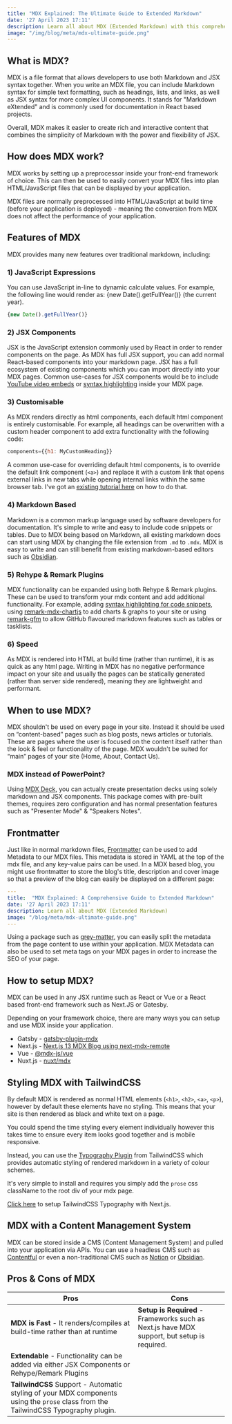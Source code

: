 ```yaml
---
title: "MDX Explained: The Ultimate Guide to Extended Markdown"
date: '27 April 2023 17:11'
description: Learn all about MDX (Extended Markdown) with this comprehensive guide. Discover its features, when and how to use it, setting it up, styling it with TailwindCSS, and using it with a CMS. Explore the pros and cons to enhance your understanding of MDX.
image: "/img/blog/meta/mdx-ultimate-guide.png"
---
```


## What is MDX?

MDX is a file format that allows developers to use both Markdown and JSX syntax together. When you write an MDX file, you can include Markdown syntax for simple text formatting, such as headings, lists, and links, as well as JSX syntax for more complex UI components. It stands for "Markdown eXtended" and is commonly used for documentation in React based projects.

Overall, MDX makes it easier to create rich and interactive content that combines the simplicity of Markdown with the power and flexibility of JSX.

## How does MDX work?

MDX works by setting up a preprocessor inside your front-end framework of choice. This can then be used to easily convert your MDX files into plan HTML/JavaScript files that can be displayed by your application. 

MDX files are normally preprocessed into HTML/JavaScript at build time (before your application is deployed) - meaning the conversion from MDX does not affect the performance of your application. 

## Features of MDX

MDX provides many new features over traditional markdown, including:

### 1) JavaScript Expressions

You can use JavaScript in-line to dynamic calculate values. For example, the following line would render as: {new Date().getFullYear()} (the current year).

```jsx
{new Date().getFullYear()}
``` 

### 2) JSX Components

JSX is the JavaScript extension commonly used by React in order to render components on the page. As MDX has full JSX support, you can add normal React-based components into your markdown page. JSX has a full ecosystem of existing components which you can import directly into your MDX pages. Common use-cases for JSX components would be to include [YouTube video embeds](/blog/mdx-youtube-embed) or [syntax highlighting](/blog/mdx-syntax-highlighting) inside your MDX page.

### 3) Customisable

As MDX renders directly as html components, each default html component is entirely customisable. For example, all headings can be overwritten with a custom header component to add extra functionality with the following code:

```jsx
components={{h1: MyCustomHeading}} 
```

A common use-case for overriding default html components, is to override the default link component (`<a>`) and replace it with a custom link that opens external links in new tabs while opening internal links within the same browser tab. I've got an [existing tutorial here]("/blog/mdx-link-component") on how to do that.

### 4) Markdown Based

Markdown is a common markup language used by software developers for documentation. It's simple to write and easy to include code snippets or tables. Due to MDX being based on Markdown, all existing markdown docs can start using MDX by changing the file extension from `.md` to `.mdx`. MDX is easy to write and can still benefit from existing markdown-based editors such as [Obsidian](https://obsidian.md/). 


### 5) Rehype & Remark Plugins

MDX functionality can be expanded using both Rehype & Remark plugins. These can be used to transform your mdx content and add additional functionality. For example, adding [syntax highlighting for code snippets](/blog/mdx-syntax-highlighting), using [remark-mdx-chartjs](https://github.com/pangelani/remark-mdx-chartjs) to add charts & graphs to your site or using [remark-gfm](https://github.com/remarkjs/remark-gfm) to allow GitHub flavoured markdown features such as tables or tasklists.


### 6) Speed

As MDX is rendered into HTML at build time (rather than runtime), it is as quick as any html page. Writing in MDX has no negative performance impact on your site and usually the pages can be statically generated (rather than server side rendered), meaning they are lightweight and performant.


## When to use MDX?

MDX shouldn't be used on every page in your site. Instead it should be used on “content-based” pages such as blog posts, news articles or tutorials. These are pages where the user is focused on the content itself rather than the look & feel or functionality of the page. MDX wouldn't be suited for “main” pages of your site (Home, About, Contact Us). 

### MDX instead of PowerPoint?

Using [MDX Deck](https://github.com/jxnblk/mdx-deck), you can actually create presentation decks using solely markdown and JSX components. This package comes with pre-built themes, requires zero configuration and has normal presentation features such as "Presenter Mode" & "Speakers Notes".

## Frontmatter

Just like in normal markdown files, [Frontmatter](https://mdxjs.com/guides/frontmatter/) can be used to add Metadata to our MDX files. This metadata is stored in YAML at the top of the mdx file, and any key-value pairs can be used. In a MDX based blog, you might use frontmatter to store the blog's title, description and cover image so that a preview of the blog can easily be displayed on a different page:

```yaml
---
title:  "MDX Explained: A Comprehensive Guide to Extended Markdown"
date: '27 April 2023 17:11'
description: Learn all about MDX (Extended Markdown)
image: "/blog/meta/mdx-ultimate-guide.png"
---
```

Using a package such as [grey-matter](https://github.com/jonschlinkert/gray-matter), you can easily split the metadata from the page content to use within your application. MDX Metadata can also be used to set meta tags on your MDX pages in order to increase the SEO of your page.  

## How to setup MDX?

MDX can be used in any JSX runtime such as React or Vue or a React based front-end framework such as Next.JS or Gatesby.

Depending on your framework choice, there are many ways you can setup and use MDX inside your application.

- Gatsby - [gatsby-plugin-mdx](https://www.gatsbyjs.com/plugins/gatsby-plugin-mdx/)
- Next.js - [Next.js 13 MDX Blog using next-mdx-remote](/blog/nextjs-mdx-blog)
- Vue - [@mdx-js/vue](https://mdxjs.com/packages/vue/)
- Nuxt.js - [nuxt/mdx](https://mdx.nuxtjs.org/) 

## Styling MDX with TailwindCSS

By default MDX is rendered as normal HTML elements (`<h1>`, `<h2>`, `<a>`, `<p>`), however by default these elements have no styling. This means that your site is then rendered as black and white text on a page. 

You could spend the time styling every element individually however this takes time to ensure every item looks good together and is mobile responsive.

Instead, you can use the [Typography Plugin](https://tailwindcss.com/docs/typography-plugin) from TailwindCSS which provides automatic styling of rendered markdown in a variety of colour schemes.

It's very simple to install and requires you simply add the `prose` css className to the root div of your mdx page.

[Click here](/blog/nextjs-mdx-blog#1-setting-up-our-app) to setup TailwindCSS Typography with Next.js.

## MDX with a Content Management System

MDX can be stored inside a CMS (Content Management System) and pulled into your application via APIs. You can use a headless CMS such as [Contentful](https://www.youtube.com/watch?v=W18lggtNjnE) or even a non-traditional CMS such as [Notion](https://bejamas.io/blog/how-to-create-next-js-blog-using-notion-as-a-cms/) or [Obsidian](https://forum.obsidian.md/t/flowershow-a-free-open-source-tool-for-publishing-your-obsidian-vaults/41966).


## Pros & Cons of MDX


| Pros | Cons |
| ---- | ---- |
| **MDX is Fast** - It renders/compiles at build-time rather than at runtime | **Setup is Required** - Frameworks such as Next.js have MDX support, but setup is required.    |
| **Extendable** - Functionality can be added via either JSX Components or Rehype/Remark Plugins | |
| **TailwindCSS** Support - Automatic styling of your MDX components using the `prose` class from the TailwindCSS Typography plugin. |